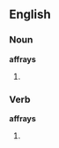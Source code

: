 ==English==
===Noun===
'''affrays'''
#{{plural of|affray}}

===Verb===
'''affrays'''
#{{third-person singular of|affray}}